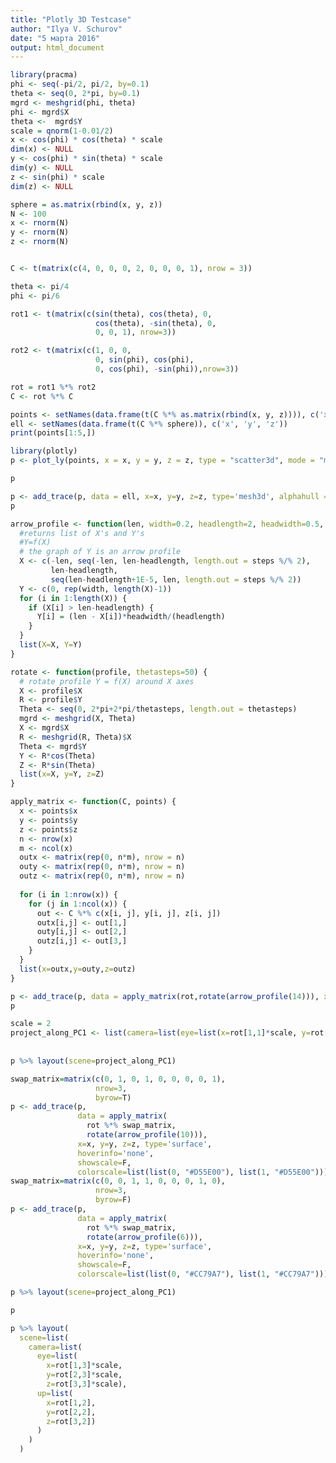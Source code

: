 ```yaml
---
title: "Plotly 3D Testcase"
author: "Ilya V. Schurov"
date: "5 марта 2016"
output: html_document
---
```


```r
library(pracma)
phi <- seq(-pi/2, pi/2, by=0.1)
theta <- seq(0, 2*pi, by=0.1)
mgrd <- meshgrid(phi, theta)
phi <- mgrd$X
theta <-  mgrd$Y
scale = qnorm(1-0.01/2)
x <- cos(phi) * cos(theta) * scale
dim(x) <- NULL
y <- cos(phi) * sin(theta) * scale
dim(y) <- NULL
z <- sin(phi) * scale
dim(z) <- NULL

sphere = as.matrix(rbind(x, y, z))
N <- 100
x <- rnorm(N)
y <- rnorm(N)
z <- rnorm(N)


C <- t(matrix(c(4, 0, 0, 0, 2, 0, 0, 0, 1), nrow = 3))

theta <- pi/4
phi <- pi/6

rot1 <- t(matrix(c(sin(theta), cos(theta), 0,
                   cos(theta), -sin(theta), 0,
                   0, 0, 1), nrow=3))

rot2 <- t(matrix(c(1, 0, 0,
                   0, sin(phi), cos(phi),
                   0, cos(phi), -sin(phi)),nrow=3))

rot = rot1 %*% rot2
C <- rot %*% C

points <- setNames(data.frame(t(C %*% as.matrix(rbind(x, y, z)))), c('x', 'y', 'z'))
ell <- setNames(data.frame(t(C %*% sphere)), c('x', 'y', 'z'))
print(points[1:5,])
```

```r
library(plotly)
p <- plot_ly(points, x = x, y = y, z = z, type = "scatter3d", mode = "markers") %>% layout(scene = list(aspectmode = 'data'))

p 
```

```r
p <- add_trace(p, data = ell, x=x, y=y, z=z, type='mesh3d', alphahull = 0, opacity=0.4, hoverinfo='none') 
p
```

```r
arrow_profile <- function(len, width=0.2, headlength=2, headwidth=0.5, steps=50) {
  #returns list of X's and Y's
  #Y=f(X)
  # the graph of Y is an arrow profile
  X <- c(-len, seq(-len, len-headlength, length.out = steps %/% 2),
         len-headlength,
         seq(len-headlength+1E-5, len, length.out = steps %/% 2))
  Y <- c(0, rep(width, length(X)-1))
  for (i in 1:length(X)) {
    if (X[i] > len-headlength) {
      Y[i] = (len - X[i])*headwidth/(headlength)
    }
  }
  list(X=X, Y=Y)
}

rotate <- function(profile, thetasteps=50) {
  # rotate profile Y = f(X) around X axes
  X <- profile$X
  R <- profile$Y
  Theta <- seq(0, 2*pi+2*pi/thetasteps, length.out = thetasteps)
  mgrd <- meshgrid(X, Theta)
  X <- mgrd$X
  R <- meshgrid(R, Theta)$X
  Theta <- mgrd$Y
  Y <- R*cos(Theta)
  Z <- R*sin(Theta)
  list(x=X, y=Y, z=Z)
}

apply_matrix <- function(C, points) {
  x <- points$x
  y <- points$y
  z <- points$z
  n <- nrow(x)
  m <- ncol(x)
  outx <- matrix(rep(0, n*m), nrow = n)
  outy <- matrix(rep(0, n*m), nrow = n)
  outz <- matrix(rep(0, n*m), nrow = n)
  
  for (i in 1:nrow(x)) {
    for (j in 1:ncol(x)) {
      out <- C %*% c(x[i, j], y[i, j], z[i, j])
      outx[i,j] <- out[1,]
      outy[i,j] <- out[2,]
      outz[i,j] <- out[3,]
    }
  }
  list(x=outx,y=outy,z=outz)
}

p <- add_trace(p, data = apply_matrix(rot,rotate(arrow_profile(14))), x=x, y=y, z=z, type='surface', hoverinfo='none', showscale=F, colorscale=list(list(0, "#009E73"), list(1, "#009E73")))
p
```

```r
scale = 2
project_along_PC1 <- list(camera=list(eye=list(x=rot[1,1]*scale, y=rot[2,1]*scale, z=rot[3,1]*scale)))
                       
                       
p %>% layout(scene=project_along_PC1)
```


```r

swap_matrix=matrix(c(0, 1, 0, 1, 0, 0, 0, 0, 1),
                   nrow=3,
                   byrow=T)
p <- add_trace(p, 
               data = apply_matrix(
                 rot %*% swap_matrix,
                 rotate(arrow_profile(10))), 
               x=x, y=y, z=z, type='surface',
               hoverinfo='none', 
               showscale=F,
               colorscale=list(list(0, "#D55E00"), list(1, "#D55E00")))
swap_matrix=matrix(c(0, 0, 1, 1, 0, 0, 0, 1, 0),
                   nrow=3,
                   byrow=F)
p <- add_trace(p, 
               data = apply_matrix(
                 rot %*% swap_matrix,
                 rotate(arrow_profile(6))), 
               x=x, y=y, z=z, type='surface',
               hoverinfo='none', 
               showscale=F,
               colorscale=list(list(0, "#CC79A7"), list(1, "#CC79A7")))

p %>% layout(scene=project_along_PC1)
```

```r
p
```


```r
p %>% layout(
  scene=list(
    camera=list(
      eye=list(
        x=rot[1,3]*scale,
        y=rot[2,3]*scale,
        z=rot[3,3]*scale),
      up=list(
        x=rot[1,2],
        y=rot[2,2],
        z=rot[3,2])
      )
    )
  )
```
